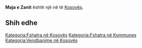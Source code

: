 {{Fshat në 
 | Emri                = Maja e Zanit
 | EmriAlt                = 
 | NAME_SHORT_FORM=      
 | NAME_GENERIC=      Maja
 | NAME_SORT_NAME_RO=      MAJAEZANIT
 | FULL_NAME_RO = Maja e Zanit
 | FULL_NAME_ND_RO=Maja e Zanit
 | SORT_NAME_RG=ZANIT MAJAE
 | FULL_NAME_RG=Zanit, Maja e
 | FULL_NAME_ND_RG=Zanit, Maja e
 | SRP_NAME_SHORT_FORM=      
 | SRP_NAME_GENERIC=      
 | SRP_NAME_SORT_NAME_RO=      
 | SRP_FULL_NAME_RO = 
 | SRP_FULL_NAME_ND_RO=
 | SRP_SORT_NAME_RG=
 | SRP_FULL_NAME_RG=
 | SRP_FULL_NAME_ND_RG=
 | Emri (Rasa dhanore) = 
 | Figura              = 
 | Shteti              = Kosovo
 | Komuna              = 
 | Kodi postar         = 
 | Sipërfaqja          = 

 | Popullsia           = 

 | Regj. i popullsisë  = 
 | Dend. e popullsisë  = 
 | Faqja zyrtare       = 
 <!--- Koordinatat ----> 
 | Gjerësia            = 42.327222
 | Gjatësia            = 20.326389
 | Lartësia            = 
}}
'''Maja e Zanit''' është një [[]] në [[]] të [[Kosovës]].

<!-- == Gjeografia == -->
<!-- == Historia == -->
<!-- == Demografia == -->
== Shih edhe ==
{{Komuna }}
{{Kosovo-Administrata-Cung}}

[[Kategoria:Fshatra në Kosovës]]
[[Kategoria:Fshatra në Kommunes ]]
[[Kategoria:Vendbanime në Kosovës]]